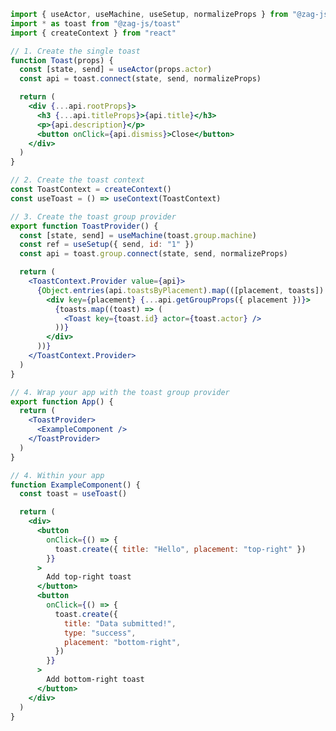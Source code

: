 ```jsx
import { useActor, useMachine, useSetup, normalizeProps } from "@zag-js/react"
import * as toast from "@zag-js/toast"
import { createContext } from "react"

// 1. Create the single toast
function Toast(props) {
  const [state, send] = useActor(props.actor)
  const api = toast.connect(state, send, normalizeProps)

  return (
    <div {...api.rootProps}>
      <h3 {...api.titleProps}>{api.title}</h3>
      <p>{api.description}</p>
      <button onClick={api.dismiss}>Close</button>
    </div>
  )
}

// 2. Create the toast context
const ToastContext = createContext()
const useToast = () => useContext(ToastContext)

// 3. Create the toast group provider
export function ToastProvider() {
  const [state, send] = useMachine(toast.group.machine)
  const ref = useSetup({ send, id: "1" })
  const api = toast.group.connect(state, send, normalizeProps)

  return (
    <ToastContext.Provider value={api}>
      {Object.entries(api.toastsByPlacement).map(([placement, toasts]) => (
        <div key={placement} {...api.getGroupProps({ placement })}>
          {toasts.map((toast) => (
            <Toast key={toast.id} actor={toast.actor} />
          ))}
        </div>
      ))}
    </ToastContext.Provider>
  )
}

// 4. Wrap your app with the toast group provider
export function App() {
  return (
    <ToastProvider>
      <ExampleComponent />
    </ToastProvider>
  )
}

// 4. Within your app
function ExampleComponent() {
  const toast = useToast()

  return (
    <div>
      <button
        onClick={() => {
          toast.create({ title: "Hello", placement: "top-right" })
        }}
      >
        Add top-right toast
      </button>
      <button
        onClick={() => {
          toast.create({
            title: "Data submitted!",
            type: "success",
            placement: "bottom-right",
          })
        }}
      >
        Add bottom-right toast
      </button>
    </div>
  )
}
```
